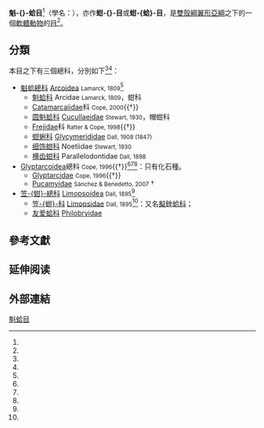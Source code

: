 {{noteTA
|G1=双壳纲
}}
{{Automatic taxobox
 | fossil_range = {{Fossil range|[[下奧陶世|下奧陶世]]|現在}}
 | image = AnadaraPliocene.jpg
 | image_caption = ''[[Anadara|Anadara]]'' from the [[Pliocene|Pliocene]] of [[Cyprus|Cyprus]].
 | taxon = Arcida
 | authority = Stoliczka, 1871
 | subdivision_ranks = [[科_(生物)|科]]
 | subdivision = 11科，[[#分類|見內文]]
 | synonyms_ref = <ref name="WoRMS_207" />
 | synonyms =
* Arcoida <small>Stoliczka, 1871</small>
}}

'''魁-{}-蛤目'''<ref name="shell_2175" />（學名：{{lang|la|'''Arcida'''}}），亦作'''蚶-{}-目'''或'''蚶-{蛤}-目'''，是[[雙殼綱|雙殼綱]][[翼形亞綱|翼形亞綱]]之下的一個[[軟體動物|軟體動物]]的[[目_(生物)|目]]<ref name="WoRMS_207" />。

==分類==
本目之下有三個總科，分別如下<ref name="Nomenclator" /><ref name="WoRMS_207" />：
*[[魁蛤總科|魁蛤總科]] [[Arcoidea|Arcoidea]] <small>Lamarck, 1809</small><ref name="WoRMS_489054" />
**[[魁蛤科|魁蛤科]] Arcidae <small>Lamarck, 1809</small>，蚶科
**[[Catamarcaiidae|Catamarcaiidae]]科 <small>Cope, 2000</small>{{†}}
**[[圆魁蛤科|圆魁蛤科]] [[Cucullaeidae|Cucullaeidae]] <small>Stewart, 1930</small>，帽蚶科
**[[Frejidae|Frejidae]]科 <small>Ratter & Cope, 1998</small>{{†}}
**[[蚶蜊科|蚶蜊科]] [[Glycymerididae|Glycymerididae]] <small>Dall, 1908 (1847)</small>
**[[细饰蚶科|细饰蚶科]] Noetiidae <small>Stewart, 1930</small>
**[[横齿蚶科|横齿蚶科]] Parallelodontidae <small>Dall, 1898</small>
*[[Glyptarcoidea|Glyptarcoidea]]總科 <small>Cope, 1996</small>{{†}}<ref name="Lemer2016" /><ref name="WoRMS_833107" /><ref name="Cope 1996" />：只有化石種。
** [[Glyptarcidae|Glyptarcidae]] <small>Cope, 1996</small>{{†}}
** [[Pucamyidae|Pucamyidae]] <small>Sánchez & Benedetto, 2007</small> †
*[[笠蚶總科|笠-{蚶}-總科]] [[Limopsoidea|Limopsoidea]] <small>Dall, 1895</small><ref name="WoRMS_489059" />
**[[笠蚶科|笠-{蚶}-科]] [[Limopsidae|Limopsidae]] <small>Dall, 1895</small><ref name="shelldoc_200142" />：又名[[擬銼蛤科|擬銼蛤科]]；
**[[友爱蛤科|友爱蛤科]] [[Philobryidae|Philobryidae]] {{small|F. Bernard, 1897}}{{r|Pan 1998}}

==參考文獻==
{{reflist |refs=
<ref name="Cope 1996">{{cite journal
 |last=Cope |first=J. C. W. 
 |year=1996
 |title=Early Ordovician (Arenig) bivalves from the Llangynog inlier, South Wales
 |journal=Palaeontology
 |volume=39 |issue=4
 |pages=979–1025, pl. 1–7
 |language=en }}</ref>
<ref name="Lemer2016">{{cite journal
 |url=http://rspb.royalsocietypublishing.org/content/283/1833/20160857 
 |last1=Lemer    |first1=S.
 |last2=González |first2=V.L.
 |last3=Bieler   |first3=R. 
 |last4=Giribet  |first4=G.
 |year=2016
 |title=Cementing mussels to oysters in the pteriomorphian tree: a phylogenomic approach
 |journal=Proceedings of the Royal Society B (Biological Sciences)
 |volume=283 |issue=20160857
 |language=en }}</ref>
<ref name="Nomenclator">{{cite book
 |last1=Bieler |first1=R.
 |last2=Carter |first2=J.G.
 |last3=Coan   |first3=E.V.
 |year=2010
 |chapter=Classification of Bivalve families |page=113-133
 |editor1=Bouchet, P. 
 |editor2=Rocroi, J.P. 
 |title=''Nomenclator of Bivalve Families''
 |journal=''Malacologia''
 |volume=52 |issue=2
 |url=http://www.bioone.org/doi/pdf/10.4002/040.052.0201
 |doi=10.4002/040.052.0201
 |language=en }}</ref>
<ref name="Pan 1998">{{cite journal
 |url=http://159.226.74.248:8000/pagelinks/127129.pdf
 |title=西沙群岛软体动物
 |author1=[[潘华璋|潘华璋]] |author2=[[蓝琇|蓝琇]]
 |year=1998年 |journal=[[古生物学报|古生物学报]]
 |volume=37 |issue=1 |page=122 |language=zh-hans }}</ref>
<ref name="shell_2175">{{cite web
 |url=http://shell.sinica.edu.tw/chinese/shellbase_detail.php?science_no=2175
 |title=国际贝库：魁蛤
 |publisher=台湾贝类资料库
 |accessdate=2009-08-11}}</ref>
<ref name="shelldoc_200142">{{cite web
 |url=http://shell.sinica.edu.tw/chinese/documentquery_c.php?No=200142
 |author1=[[賴景陽|賴景陽]]
 |author2=[[歐陽盛芝|歐陽盛芝]]
 |title=澎湖群島的貝類調查報告
 |year=1996
 |volume=39
 |pages=315-386
 |journal=台灣省立博物館年刊
 |accessdate=2017-02-11
 |archive-url=https://web.archive.org/web/20150705065407/http://shell.sinica.edu.tw/chinese/documentquery_c.php?No=200142
 |archive-date=2015-07-05
 |dead-url=yes
 }}</ref>
<ref name="WoRMS_207">{{cite WoRMS
 |id=207 |authorlink=WoRMS
 |last2=Gofas  |first2=Serge
 |last1=Bieler |first1=Rüdiger
 |title=Arcoida Stoliczka, 1871
 |date=2016-02-07 |accessdate=2017-01-15 }}</ref>
<ref name="WoRMS_489059">{{cite WoRMS
 |id=489059 |authorlink=WoRMS
 |last=Gofas |first=Serge
 |date=2010-07-09 |accessdate=2017-01-15
 |title=Limopsoidea Dall, 1895 }}</ref>
<ref name="WoRMS_489054">{{cite WoRMS
 |id=489054 |authorlink=WoRMS
 |last=Gofas |first=Serge
 |date=2010-07-09 |accessdate=2017-01-15
 |title=Arcoidea Lamarck, 1809 }}</ref>
<ref name="WoRMS_833107">{{cite WoRMS
 |id=833107 |authorlink=WoRMS
 |last=Decock |first=Wim
 |editor=Bouchet, Philippe
 |date=2015-01-29 |accessdate=2017-01-15
 |title=Glyptarcoidea Cope, 1996 }}</ref>
}}

== 延伸阅读 ==
{{Wikisource further reading}}

== 外部連結 ==
{{Taxonbar}}

[[Category:魁蛤目|]]